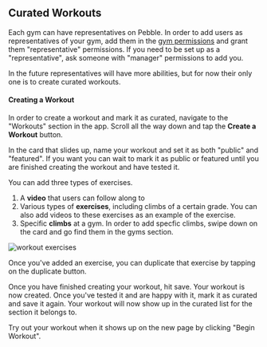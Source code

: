 

## Curated Workouts

Each gym can have representatives on Pebble. In order to add users as representatives of your gym, add them in the [gym permissions](/gym-management/staff-permissions) and grant them "representative" permissions. If you need to be set up as a "representative", ask someone with "manager" permissions to add you.

In the future representatives will have more abilities, but for now their only one is to create curated workouts.

#### Creating a Workout

In order to create a workout and mark it as curated, navigate to the "Workouts" section in the app. Scroll all the way down and tap the **Create a Workout** button.

<PhoneImageWrapper alt="workout button" src={Bitmap1} />

In the card that slides up, name your workout and set it as both "public" and "featured". If you want you can wait to mark it as public or featured until you are finished creating the workout and have tested it.

You can add three types of exercises.

1. A **video** that users can follow along to
2. Various types of **exercises**, including climbs of a certain grade. You can also add videos to these exercises as an example of the exercise.
3. Specific **climbs** at a gym. In order to add specfic climbs, swipe down on the card and go find them in the gyms section.

![workout exercises](../images/workout-exercises.jpg)

Once you've added an exercise, you can duplicate that exercise by tapping on the duplicate button.

<PhoneImageWrapper alt="exercise duplicate" src={Bitmap2} />

Once you have finished creating your workout, hit save. Your workout is now created. Once you've tested it and are happy with it, mark it as curated and save it again. Your workout will now show up in the curated list for the section it belongs to.

<PhoneImageWrapper alt="exercise save" src={Bitmap3} />

Try out your workout when it shows up on the new page by clicking "Begin Workout".

<PhoneImageWrapper alt="workout-begin" src={Bitmap4} />
